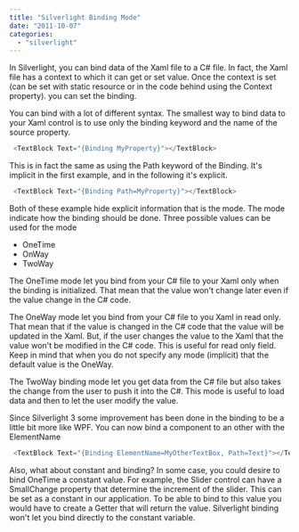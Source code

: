 ```yaml
---
title: "Silverlight Binding Mode"
date: "2011-10-07"
categories: 
  - "silverlight"
---
```


In Silverlight, you can bind data of the Xaml file to a C# file. In fact, the Xaml file has a context to which it can get or set value. Once the context is set (can be set with static resource or in the code behind using the Context property). you can set the binding.

You can bind with a lot of different syntax. The smallest way to bind data to your Xaml control is to use only the binding keyword and the name of the source property.


```csharp
 <TextBlock Text="{Binding MyProperty}"></TextBlock> 
```

This is in fact the same as using the Path keyword of the Binding. It's implicit in the first example, and in the following it's explicit.


```csharp
 <TextBlock Text="{Binding Path=MyProperty}"></TextBlock> 
```

Both of these example hide explicit information that is the mode. The mode indicate how the binding should be done. Three possible values can be used for the mode

- OneTime
- OnWay
- TwoWay

The OneTime mode let you bind from your C# file to your Xaml only when the binding is initialized. That mean that the value won't change later even if the value change in the C# code.

The OneWay mode let you bind from your C# file to you Xaml in read only. That mean that if the value is changed in the C# code that the value will be updated in the Xaml. But, if the user changes the value to the Xaml that the value won't be modified in the C# code. This is useful for read only field. Keep in mind that when you do not specify any mode (implicit) that the default value is the OneWay.

The TwoWay binding mode let you get data from the C# file but also takes the change from the user to push it into the C#. This mode is useful to load data and then to let the user modify the value.

Since Silverlight 3 some improvement has been done in the binding to be a little bit more like WPF. You can now bind a component to an other with the ElementName


```csharp
 <TextBlock Text="{Binding ElementName=MyOtherTextBox, Path=Text}"></TextBlock> 
```

Also, what about constant and binding? In some case, you could desire to bind OneTime a constant value. For example, the Slider control can have a SmallChange property that determine the increment of the slider. This can be set as a constant in our application. To be able to bind to this value you would have to create a Getter that will return the value. Silverlight binding won't let you bind directly to the constant variable.
